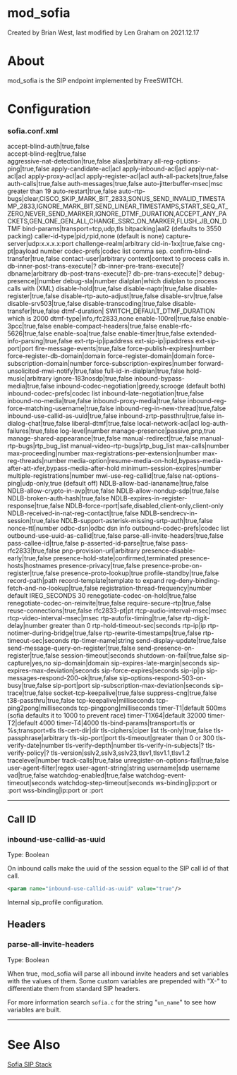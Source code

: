 
# mod_sofia 

 Created by  Brian West, last modified by  Len Graham on 2021.12.17

# About

mod\_sofia is the SIP endpoint implemented by FreeSWITCH.

# Configuration

### sofia.conf.xml

accept-blind-auth|true,false  
accept-blind-reg|true,false  
aggressive-nat-detection|true,false
alias|arbitrary
all-reg-options-ping|true,false
apply-candidate-acl|acl
apply-inbound-acl|acl
apply-nat-acl|acl
apply-proxy-acl|acl
apply-register-acl|acl
auth-all-packets|true,false
auth-calls|true,false
auth-messages|true,false
auto-jitterbuffer-msec|msc greater than 19
auto-restart|true,false
auto-rtp-bugs|clear,CISCO_SKIP_MARK_BIT_2833,SONUS_SEND_INVALID_TIMESTAMP_2833,IGNORE_MARK_BIT,SEND_LINEAR_TIMESTAMPS,START_SEQ_AT_ZERO,NEVER_SEND_MARKER,IGNORE_DTMF_DURATION,ACCEPT_ANY_PACKETS,GEN_ONE_GEN_ALL,CHANGE_SSRC_ON_MARKER,FLUSH_JB_ON_DTMF
bind-params|transport=tcp,udp,tls
bitpacking|aal2 (defaults to 3550 packing)
caller-id-type|pid,rpid,none (default is none)
capture-server|udp:x.x.x.x:port
challenge-realm|arbitrary
cid-in-1xx|true,false
cng-pt|payload number
codec-prefs|codec list comma sep.
confirm-blind-transfer|true,false
contact-user|arbitrary
context|context to process calls in.
db-inner-post-trans-execute|?
db-inner-pre-trans-execute|?
dbname|arbitrary
db-post-trans-execute|?
db-pre-trans-execute|?
debug-presence]|number
debug-sla|number
dialplan|which dialplan to process calls with (XML)
disable-hold|true,false
disable-naptr|true,false
disable-register|true,false
disable-rtp-auto-adjust|true,false
disable-srv|true,false
disable-srv503|true,false
disable-transcoding|true,false
disable-transfer|true,false
dtmf-duration| SWITCH_DEFAULT_DTMF_DURATION which is 2000
dtmf-type|info,rfc2833,none
enable-100rel|true,false
enable-3pcc|true,false
enable-compact-headers|true,false
enable-rfc-5626|true,false
enable-soa|true,false
enable-timer|true,false
extended-info-parsing|true,false
ext-rtp-ip|ipaddress
ext-sip-ip|ipaddress
ext-sip-port|port
fire-message-events|true,false
force-publish-expires|number
force-register-db-domain|domain
force-register-domain|domain
force-subscription-domain|number
force-subscription-expires|number
forward-unsolicited-mwi-notify|true,false
full-id-in-dialplan|true,false
hold-music|arbitrary
ignore-183nosdp|true,false
inbound-bypass-media|true,false
inbound-codec-negotiation|greedy,scrooge (default both)
inbound-codec-prefs|codec list
inbound-late-negotiation|true,false
inbound-no-media|true,false
inbound-proxy-media|true,false
inbound-reg-force-matching-username|true,false
inbound-reg-in-new-thread|true,false
inbound-use-callid-as-uuid|true,false
inbound-zrtp-passthru|true,false
in-dialog-chat|true,false
liberal-dtmf|true,false
local-network-acl|acl
log-auth-failures|true,false
log-level|number
manage-presence|passive,pnp,true
manage-shared-appearance|true,false
manual-redirect|true,false
manual-rtp-bugs|rtp_bug_list
manual-video-rtp-bugs|rtp_bug_list
max-calls|number
max-proceeding|number
max-registrations-per-extension|number
max-reg-threads|number
media-option|resume-media-on-hold,bypass-media-after-att-xfer,bypass-media-after-hold
minimum-session-expires|number
multiple-registrations|number
mwi-use-reg-callid|true,false
nat-options-ping|udp-only,true (default off)
NDLB-allow-bad-iananame|true,false
NDLB-allow-crypto-in-avp|true,false
NDLB-allow-nondup-sdp|true,false
NDLB-broken-auth-hash|true,false
NDLB-expires-in-register-response|true,false
NDLB-force-rport|safe,disabled,client-only,client-only
NDLB-received-in-nat-reg-contact|true,false
NDLB-sendrecv-in-session|true,false
NDLB-support-asterisk-missing-srtp-auth|true,false
nonce-ttl|number
odbc-dsn|odbc dsn info
outbound-codec-prefs|codec list
outbound-use-uuid-as-callid|true,false
parse-all-invite-headers|true,false
pass-callee-id|true,false
p-asserted-id-parse|true,false
pass-rfc2833|true,false
pnp-provision-url|arbitrary
presence-disable-early|true,false
presence-hold-state|confirmed,terminated
presence-hosts|hostnames
presence-privacy|true,false
presence-probe-on-register|true,false
presence-proto-lookup|true
profile-standby|true,false
record-path|path
record-template|template to expand
reg-deny-binding-fetch-and-no-lookup|true,false
registration-thread-frequency|number default IREG_SECONDS 30
renegotiate-codec-on-hold|true,false
renegotiate-codec-on-reinvite|true,false
require-secure-rtp|true,false
reuse-connections|true,false
rfc2833-pt|pt
rtcp-audio-interval-msec|msec
rtcp-video-interval-msec|msec
rtp-autofix-timing|true,false
rtp-digit-delay|number greater than 0
rtp-hold-timeout-sec|seconds
rtp-ip|ip
rtp-notimer-during-bridge|true,false
rtp-rewrite-timestamps|true,false
rtp-timeout-sec|seconds
rtp-timer-name|string
send-display-update|true,false
send-message-query-on-register|true,false
send-presence-on-register|true,false
session-timeout|seconds
shutdown-on-fail|true,false
sip-capture|yes,no
sip-domain|domain
sip-expires-late-margin|seconds
sip-expires-max-deviation|seconds
sip-force-expires|seconds
sip-ip|ip
sip-messages-respond-200-ok|true,false
sip-options-respond-503-on-busy|true,false
sip-port|port
sip-subscription-max-deviation|seconds
sip-trace|true,false
socket-tcp-keepalive|true,false
suppress-cng|true,false
t38-passthru|true,false
tcp-keepalive|milliseconds
tcp-ping2pong|milliseconds
tcp-pingpong|milliseconds
timer-T1|default 500ms (sofia defaults it to 1000 to prevent race)
timer-T1X64|default 32000
timer-T2|default 4000
timer-T4|4000
tls-bind-params|transport=tls or %s;transport=tls
tls-cert-dir|dir
tls-ciphers|ciper list
tls-only|true,false
tls-passphrase|arbitrary
tls-sip-port|port
tls-timeout|greater than 0 or 300
tls-verify-date|number
tls-verify-depth|number
tls-verify-in-subjects|?
tls-verify-policy|?
tls-version|sslv2,sslv3,sslv23,tlsv1,tlsv1.1,tlsv1.2
tracelevel|number
track-calls|true,false 
unregister-on-options-fail|true,false 
user-agent-filter|regex
user-agent-string|string
username|sdp username
vad|true,false 
watchdog-enabled|true,false 
watchdog-event-timeout|seconds
watchdog-step-timeout|seconds
ws-binding|ip:port or :port
wss-binding|ip:port or :port

  
---

  
## Call ID

### inbound-use-callid-as-uuid

Type: Boolean

On inbound calls make the uuid of the session equal to the SIP call id of that call.

```xml
<param name="inbound-use-callid-as-uuid" value="true"/>
```

Internal sip\_profile configuration.

## Headers

### parse-all-invite-headers

Type: Boolean

When true, mod\_sofia will parse all inbound invite headers and set variables with the values of them. Some custom variables are prepended with "X-" to differentiate them from standard SIP headers.

For more information search `sofia.c` for the string "`un_name`" to see how variables are built.
  
  
---

  
# See Also

[Sofia SIP Stack](../Configuration/Sofia-SIP-Stack/index.mdx#faq)

  

